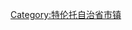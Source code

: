 {{Cat main|特伦托}}
{{DEFAULTSORT:Trento}}
{{Commons cat|Trento}}

[[Category:特伦托自治省市镇|Category:特伦托自治省市镇]]